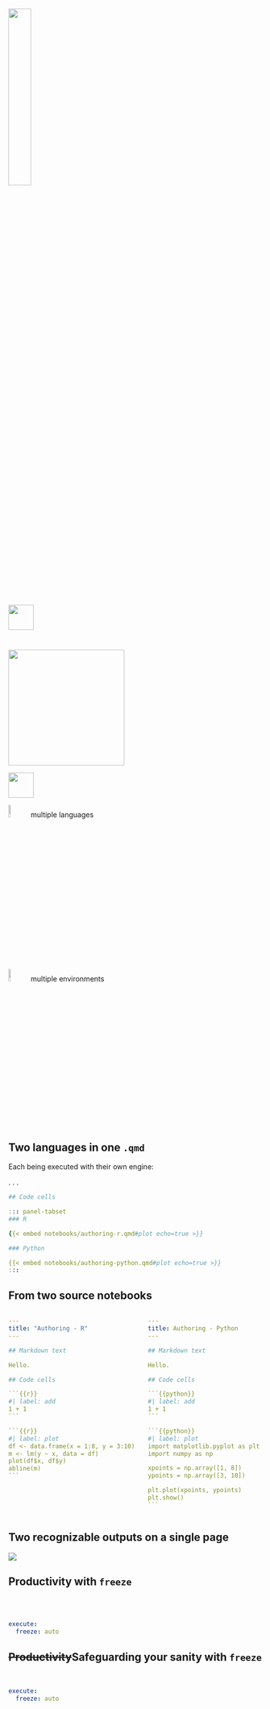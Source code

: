 # {slide-title="Quarto TDG" background-image="images/little-prince-stars.png" background-size="100% 100%" background-position="100% 100%" auto-animate="true" .nostretch}

![](images/quarto-tdg.png){fig-align="center" width="30%" fig-alt="Mockup of cover of the book Quarto - The Definitive Guide."}

::: {.absolute top=-60 right=70 data-id="red-star"}
![](images/little-prince-star-red.png){width="50px"}
:::

# {slide-title="Quarto TDG" background-image="images/little-prince-stars.png" background-size="100% 100%" background-position="100% 100%" auto-animate="true" .nostretch}

::: {.absolute left=25 top=20}
![](images/quarto-tdg.png){width="230px" fig-alt="Mockup of cover of the book Quarto - The Definitive Guide."}
:::

::: {.absolute top=0 left=5 data-id="red-star"}
![](images/little-prince-star-red.png){width="50px"}
:::

::: {.hand .xlarge .absolute left=275 top=50}
::: {.fragment}
![](images/little-prince-star-gold.png){width="8%"} multiple languages
:::
::: {.fragment}
![](images/little-prince-star-gold.png){width="8%"} multiple environments
:::
:::

## Two languages in one `.qmd`

Each being executed with their own engine:

. . .

```.yaml
## Code cells

::: panel-tabset
### R

{{< embed notebooks/authoring-r.qmd#plot echo=true >}}

### Python

{{< embed notebooks/authoring-python.qmd#plot echo=true >}}
:::
```

## From two source notebooks

::: {.columns}
::: {.column .center-align}

````.yaml
---
title: "Authoring - R"
---

## Markdown text

Hello.

## Code cells

```{{r}}
#| label: add
1 + 1
```

```{{r}}
#| label: plot
df <- data.frame(x = 1:8, y = 3:10)
m <- lm(y ~ x, data = df)
plot(df$x, df$y)
abline(m)
```

````
:::
::: {.column .center-align .fragment}

````.yaml
---
title: Authoring - Python
---

## Markdown text

Hello.

## Code cells

```{{python}}
#| label: add
1 + 1
```

```{{python}}
#| label: plot
import matplotlib.pyplot as plt
import numpy as np

xpoints = np.array([1, 8])
ypoints = np.array([3, 10])

plt.plot(xpoints, ypoints)
plt.show()
```

````
:::
:::

## Two recognizable outputs on a single page

![](images/quarto-tdg-r-python-plot.gif){fig-align="center"}

## Productivity with `freeze`

<br><br>

```.yaml
execute:
  freeze: auto
```

## ~~Productivity~~Safeguarding your sanity with `freeze`

<br>

```.yaml
execute:
  freeze: auto
```
